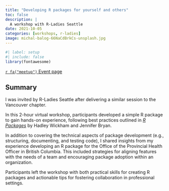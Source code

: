 ```yaml
---
title: "Developing R packages for yourself and others"
toc: false
description: |
  A workshop with R-Ladies Seattle
date: 2021-10-05
categories: [workshops, r-ladies]
image: michal-balog-66NaCdBrkCs-unsplash.jpg
---
```


```r
#| label: setup
#| include: false
library(fontawesome)
```

<a class="btn btn-light" href="https://www.meetup.com/rladies-seattle/events/280927919/">`r fa("meetup")` 
Event page</a>

## Summary 

I was invited by R-Ladies Seattle after delivering a similar session to the 
Vancouver chapter.

In this 2-hour virtual workshop, participants developed a simple R package to 
gain hands-on experience, following best practices 
outlined in [*R Packages*](https://r-pkgs.org/) by Hadley Wickham and Jennifer 
Bryan. 

In addition to covering the technical aspects of package development (e.g., 
structuring, documenting, and testing code), I shared insights from my 
experience developing an R package for the Office of the Provincial Health 
Officer in British Columbia. This included strategies for aligning features with 
the needs of a team and encouraging package adoption within an organization.

Participants left the workshop with both practical skills for creating R 
packages and actionable tips for fostering collaboration in professional 
settings.

